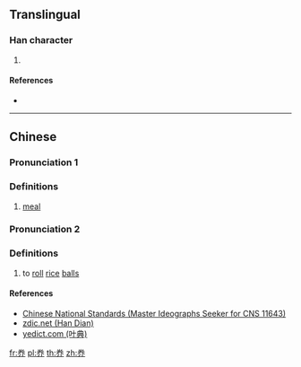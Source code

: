 ==Translingual==

===Han character===
{{Han char|rn=37|rad=大|as=05|sn=8|four=|canj=FQLL}}

# {{defn|Han|sort=大05}}

====References====
* {{Han ref|kx=0251.091|hdz=10536.041|uh=594D|ud=22861}}

----

==Chinese==
{{zh-forms}}

===Pronunciation 1===
{{zh-pron
|m=quān
|ma=y
|c=
|h=pfs=
|md=
|mn=
|w=
|mc=
|oc=
|cat=
}}

===Definitions===
{{zh-hanzi}}

# [[meal]]

===Pronunciation 2===
{{zh-pron
|m=juàn
|ma=y
|c=
|h=pfs=
|md=
|mn=
|w=
|mc=
|oc=
|cat=v
}}

===Definitions===
{{zh-hanzi}}

# to [[roll]] [[rice]] [[balls]]

====References====
* [http://www.cns11643.gov.tw/AIDB/query_general_view.do?page=3&code=6467 Chinese National Standards (Master Ideographs Seeker for CNS 11643)]
* [http://www.zdic.net/z/17/js/594D.htm zdic.net (Han Dian)]
* [http://yedict.com/zscontent.asp?uni=594D yedict.com (叶典)]

[[fr:奍]]
[[pl:奍]]
[[th:奍]]
[[zh:奍]]